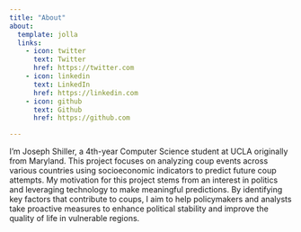 ```yaml
---
title: "About"
about:
  template: jolla
  links:
    - icon: twitter
      text: Twitter
      href: https://twitter.com
    - icon: linkedin
      text: LinkedIn
      href: https://linkedin.com
    - icon: github
      text: Github
      href: https://github.com

---
```


I’m Joseph Shiller, a 4th-year Computer Science student at UCLA originally from Maryland. This project focuses on analyzing coup events across various countries using socioeconomic indicators to predict future coup attempts. My motivation for this project stems from an interest in politics and leveraging technology to make meaningful predictions. By identifying key factors that contribute to coups, I aim to help policymakers and analysts take proactive measures to enhance political stability and improve the quality of life in vulnerable regions.
